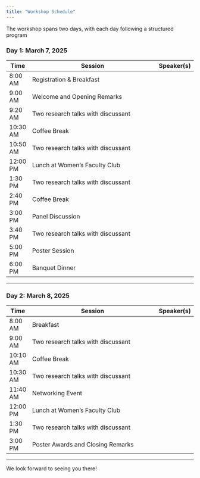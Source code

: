 ```yaml
---
title: "Workshop Schedule"
---
```

The workshop spans two days, with each day following a structured program

### Day 1: March 7, 2025

| Time      | Session                                                                 | Speaker(s) |
|-----------|-------------------------------------------------------------------------|------------|
| 8:00 AM   | Registration & Breakfast                                                |            |
| 9:00 AM   | Welcome and Opening Remarks                                             |            |
| 9:20 AM   | Two research talks with discussant                                      |            |
| 10:30 AM  | Coffee Break                                                            |            |
| 10:50 AM  | Two research talks with discussant                                      |            |
| 12:00 PM  | Lunch at Women’s Faculty Club                                           |            |
| 1:30 PM   | Two research talks with discussant                                      |            |
| 2:40 PM   | Coffee Break                                                            |            |
| 3:00 PM   | Panel Discussion                                                        |            |
| 3:40 PM   | Two research talks with discussant                                      |            |
| 5:00 PM   | Poster Session                                                          |            |
| 6:00 PM   | Banquet Dinner                                                          |            |

---

### Day 2: March 8, 2025

| Time      | Session                                                                 | Speaker(s) |
|-----------|-------------------------------------------------------------------------|------------|
| 8:00 AM   | Breakfast                                                               |            |
| 9:00 AM   | Two research talks with discussant                                      |            |
| 10:10 AM  | Coffee Break                                                            |            |
| 10:30 AM  | Two research talks with discussant                                      |            |
| 11:40 AM  | Networking Event                                                        |            |
| 12:00 PM  | Lunch at Women’s Faculty Club                                           |            |
| 1:30 PM   | Two research talks with discussant                                      |            |
| 3:00 PM   | Poster Awards and Closing Remarks                                       |            |

---

We look forward to seeing you there!